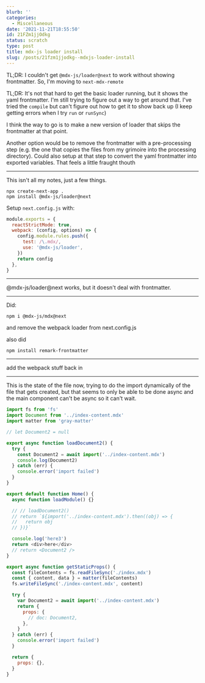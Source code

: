 ```yaml
---
blurb: ''
categories:
  - Miscellaneous
date: '2021-11-21T18:55:50'
id: 21FZm1jjOdkg
status: scratch
type: post
title: mdx-js loader install
slug: /posts/21fzm1jjodkg--mdxjs-loader-install
---
```


TL;DR: I couldn't get `@mdx-js/loader@next` to work without showing frontmatter. So, I'm moving to `next-mdx-remote`


TL;DR: It's not that hard to get the basic loader running, but it shows the yaml frontmatter. I'm still trying to figure out a way to get around that. I've tried the `compile` but can't figure out how to get it to show back up (I keep getting errors when I try `run` or `runSync`)

I think the way to go is to make a new version of loader that skips the frontmatter at that point.  

Another option would be to remove the frontmatter with a pre-processing step (e.g. the one that copies the files from my grimoire into the processing directory). Could also setup at that step to convert the yaml frontmatter into exported variables. That feels a little fraught thouth

---

This isn't all my notes, just a few things. 


```
npx create-next-app .
npm install @mdx-js/loader@next
```

Setup `next.config.js` with:

```javascript
module.exports = {
  reactStrictMode: true,
  webpack: (config, options) => {
    config.module.rules.push({
      test: /\.mdx/,
      use: '@mdx-js/loader',
    })
    return config
  },
}
```


---

@mdx-js/loader@next works, but it doesn't deal with frontmatter. 

---

Did:

```
npm i @mdx-js/mdx@next
```

and remove the webpack loader from next.config.js

also did

```
npm install remark-frontmatter
```

---

add the webpack stuff back in 

---

This is the state of the file now, trying to do the import dynamically of the file that gets created, but that seems to only be able to be done async and the main component can't be async so it can't wait.


```javascript
import fs from 'fs'
import Document from '../index-content.mdx'
import matter from 'gray-matter'

// let Document2 = null

export async function loadDocument2() {
  try {
    const Document2 = await import('../index-content.mdx')
    console.log(Document2)
  } catch (err) {
    console.error('import failed')
  }
}

export default function Home() {
  async function loadModule() {}

  // // loadDocument2()
  // return `${import('../index-content.mdx').then((obj) => {
  //   return obj
  // })}`

  console.log('here3')
  return <div>here</div>
  // return <Document2 />
}

export async function getStaticProps() {
  const fileContents = fs.readFileSync('./index.mdx')
  const { content, data } = matter(fileContents)
  fs.writeFileSync('./index-content.mdx', content)

  try {
    var Document2 = await import('../index-content.mdx')
    return {
      props: {
        // doc: Document2,
      },
    }
  } catch (err) {
    console.error('import failed')
  }

  return {
    props: {},
  }
}
```




